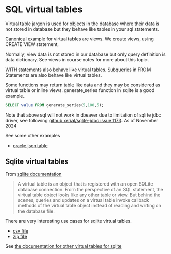 # SQL virtual tables


Virtual table jargon is used for objects in the database where their data is not stored in database but they behave like tables in your sql statements.

Canonical example for virtual tables are views.
We create views, using CREATE VIEW statement, 

Normally, view data is not stored in our database but only query definition is data dictionary.
See views in course notes for more about this topic.


WITH statements also behave like virtual tables.
Subqueries in FROM Statements are also behave like virtual tables.

Some functions may return table like data and they may be considered as virtual table or inline views.
generate_series function in sqlite is a good example.

```sql
SELECT value FROM generate_series(5,100,5);
```

::: {.callout-warning}
Note that above sql will not work in dbeaver due to limitation of sqlite jdbc driver, see following [github xerial/sqlite-jdbc issue 1173](https://github.com/xerial/sqlite-jdbc/issues/1173).
As of November 2024
:::


See some other examples

- [oracle json table](https://docs.oracle.com/en/database/oracle/oracle-database/23/adjsn/sql-json-function-json_table.html)



## Sqlite virtual tables

From [sqlite documentation](https://www.sqlite.org/vtab.html)

> A virtual table is an object that is registered with an open SQLite database connection. From the perspective of an SQL statement, the virtual table object looks like any other table or view. But behind the scenes, queries and updates on a virtual table invoke callback methods of the virtual table object instead of reading and writing on the database file.

There are very interesting use cases for sqlite virtual tables.

- [csv file](https://www.sqlite.org/csv.html)
- [zip file](https://www.sqlite.org/zipfile.html)

See [the documentation for other virtual tables for sqlite](https://www.sqlite.org/vtablist.html)


